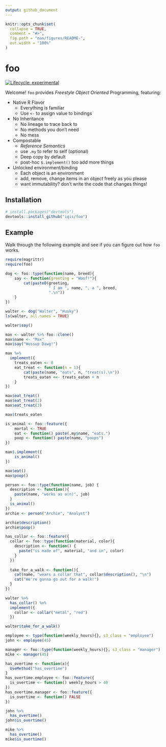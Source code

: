 ```yaml
---
output: github_document
---
```


<!-- README.md is generated from README.Rmd. Please edit that file -->

```r
knitr::opts_chunk$set(
  collapse = TRUE,
  comment = "#>",
  fig.path = "man/figures/README-",
  out.width = "100%"
)
```

# foo

<!-- badges: start -->
[![Lifecycle: experimental](https://img.shields.io/badge/lifecycle-experimental-orange.svg)](https://www.tidyverse.org/lifecycle/#experimental)
<!-- badges: end -->

Welcome! `foo` provides _Freestyle Object Oriented_ Programming, featuring:

- Native R Flavor
  - Everything is familiar
  - Use `<-` to assign value to bindings
  
- No Inheritance
  - No lineage to trace back to
  - No methods you don't need
  - No mess
  
- Compostable
  - _Reference Semantics_
  - use `.my` to refer to self (optional)
  - Deep copy by default
  - post-hoc `$.implement()` too add more things

- Unlocked environment/binding
  - Each object is an environment
  - add, remove, change items in an object freely as you please
  - want immutability? don't write the code that changes things!

## Installation

``` r
# install.packages("devtools")
devtools::install_github("iqis/foo")
```
## Example

Walk through the following example and see if you can figure out how `foo` works.

```r
require(magrittr)
require(foo)
```


```r
dog <- foo::type(function(name, breed){
    say <- function(greeting = "Woof!"){
        cat(paste0(greeting, 
                   " I am ", name, ", a ", breed, 
                   ".\n"))
    }    
})
```


```r
walter <- dog("Walter", "Husky")
ls(walter, all.names = TRUE)
```


```r
walter$say()
```

```r
max <- walter %>% foo::clone()
max$name <- "Max"
max$say("Wussup Dawg!")
```

```r
max %>% 
  implement({
    treats_eaten <- 0
    eat_treat <- function(n = 1){
        cat(paste(name, "eats", n, "treat(s).\n"))
        treats_eaten <<- treats_eaten + n
    }
})
```


```r
max$eat_treat()
max$eat_treat(2)
max$eat_treat(3)
```

```r
max$treats_eaten
```

```r
is_animal <- foo::feature({
    mortal <- TRUE
    eat <- function() paste(.my$name, "eats.")
    poop <- function() paste(name, "poops")
})

max$.implement({
    is_animal()
})

max$eat()
max$poop()
```

```r
person <- foo::type(function(name, job) {
  description <- function(){
    paste(name, "works as a(n)", job)
  }
  is_animal()
})
archie <- person("Archie", "Analyst")
```


```r
archie$description()
archie$poop()
```

```r
has_collar <- foo::feature({
  collar <- foo::type(function(material, color){
    description <- function() {
      paste("is made of", material, "and in", color)
    }
  })
  
  take_for_a_walk <- function(){
    cat(name, "wears a collar that", collar$description(), "\n")
    cat("We're gonna go out for a walk!")
  }
})
```

```r
walter %>%
  has_collar() %>% 
  implement({
    collar <- collar("metal", "red")
  })
```


```r
walter$take_for_a_walk()
```

```r
employee <- type(function(weekly_hours){}, s3_class = "employee")
john <- employee(45)
```

```r
manager <- foo::type(function(weekly_hours){}, s3_class = "manager")
mike <- manager(45)
```


```r
has_overtime <- function(x){
  UseMethod("has_overtime")
}
has_overtime.employee <- foo::feature({
  is_overtime <- function() weekly_hours > 40
})
has_overtime.manager <- foo::feature({
  is_overtime <- function() FALSE
})
```


```r
john %>% 
  has_overtime()
john$is_overtime()
```

```r
mike %>% 
  has_overtime()
mike$is_overtime()
```

